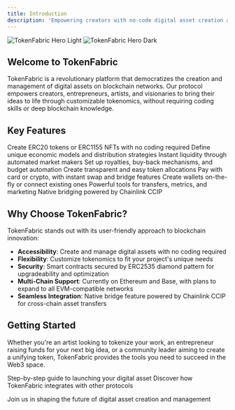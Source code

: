 ```yaml
---
title: Introduction
description: 'Empowering creators with no-code digital asset creation and management'
---
```


<img
  className="block dark:hidden"
  src="/images/hero-light.svg"
  alt="TokenFabric Hero Light"
/>
<img
  className="hidden dark:block"
  src="/images/hero-dark.svg"
  alt="TokenFabric Hero Dark"
/>

## Welcome to TokenFabric

TokenFabric is a revolutionary platform that democratizes the creation and management of digital assets on blockchain networks. Our protocol empowers creators, entrepreneurs, artists, and visionaries to bring their ideas to life through customizable tokenomics, without requiring coding skills or deep blockchain knowledge.

## Key Features

<CardGroup cols={3}>
  <Card
    title="Asset Creation"
    icon="coins"
    href="/features/asset-creation"
  >
    Create ERC20 tokens or ERC1155 NFTs with no coding required
  </Card>
  <Card
    title="Customizable Tokenomics"
    icon="chart-line"
    href="/features/tokenomics"
  >
    Define unique economic models and distribution strategies
  </Card>
  <Card
    title="Bonding Curve Trading"
    icon="wave-square"
    href="/features/bonding-curve"
  >
    Instant liquidity through automated market makers
  </Card>
  <Card
    title="Royalties & Automation"
    icon="money-bill-transfer"
    href="/features/royalties"
  >
    Set up royalties, buy-back mechanisms, and budget automation
  </Card>
  <Card
    title="Asset Locking"
    icon="lock"
    href="/features/asset-locking"
  >
    Create transparent and easy token allocations
  </Card>
  <Card
    title="Multi-Payment Options"
    icon="credit-card"
    href="/features/payments"
  >
    Pay with card or crypto, with instant swap and bridge features
  </Card>
  <Card
    title="Wallet Integration"
    icon="wallet"
    href="/features/wallets"
  >
    Create wallets on-the-fly or connect existing ones
  </Card>
  <Card
    title="Asset Management"
    icon="table-list"
    href="/features/management"
  >
    Powerful tools for transfers, metrics, and marketing
  </Card>
  <Card
    title="Cross-Chain Bridge"
    icon="bridge"
    href="/features/bridge"
  >
    Native bridging powered by Chainlink CCIP
  </Card>
</CardGroup>

## Why Choose TokenFabric?

TokenFabric stands out with its user-friendly approach to blockchain innovation:

- **Accessibility**: Create and manage digital assets with no coding required
- **Flexibility**: Customize tokenomics to fit your project's unique needs
- **Security**: Smart contracts secured by ERC2535 diamond pattern for upgradeability and optimization
- **Multi-Chain Support**: Currently on Ethereum and Base, with plans to expand to all EVM-compatible networks
- **Seamless Integration**: Native bridge feature powered by Chainlink CCIP for cross-chain asset transfers

## Getting Started

Whether you're an artist looking to tokenize your work, an entrepreneur raising funds for your next big idea, or a community leader aiming to create a unifying token, TokenFabric provides the tools you need to succeed in the Web3 space.

<CardGroup cols={2}>
  <Card
    title="Create Your First Asset"
    icon="rocket"
    href="/guides/create-asset"
  >
    Step-by-step guide to launching your digital asset
  </Card>
  <Card
    title="Explore TokenFabric Ecosystem"
    icon="diagram-project"
    href="/ecosystem/overview"
  >
    Discover how TokenFabric integrates with other protocols
  </Card>
</CardGroup>

Join us in shaping the future of digital asset creation and management